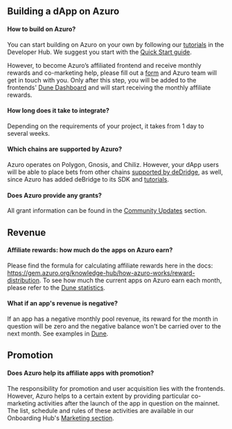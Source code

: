 
## Building a dApp on Azuro

#### How to build on Azuro?

You can start building on Azuro on your own by following our [tutorials](https://gem.azuro.org/hub/apps/guides/tutorial) in the Developer Hub. We suggest you start with the [Quick Start guide](https://gem.azuro.org/hub/apps/get-started).

However, to become Azuro’s affiliated frontend and receive monthly rewards and co-marketing help, please fill out a [form](https://azuro.typeform.com/to/v80viKml) and Azuro team will get in touch with you. Only after this step, you will be added to the frontends' [Dune Dashboard](https://dune.com/azuro/frontends) and will start receiving the monthly affiliate rewards.

#### How long does it take to integrate?

Depending on the requirements of your project, it takes from 1 day to several weeks.

#### Which chains are supported by Azuro?

Azuro operates on Polygon, Gnosis, and Chiliz. However, your dApp users will be able to place bets from other chains [supported by deDridge](https://docs.dln.trade/the-core-protocol/fees-and-supported-chains), as well, since Azuro has added deBridge to its SDK and [tutorials](https://gem.azuro.org/hub/apps/guides/debridge).

#### Does Azuro provide any grants?

All grant information can be found in the [Community Updates](/community/chiliz-grant.mdx) section.

## Revenue

#### Affiliate rewards: how much do the apps on Azuro earn?

Please find the formula for calculating affiliate rewards here in the docs: https://gem.azuro.org/knowledge-hub/how-azuro-works/reward-distribution.
To see how much the current apps on Azuro earn each month, please refer to the [Dune statistics](https://dune.com/azuro/frontends).

#### What if an app's revenue is negative?

If an app has a negative monthly pool revenue, its reward for the month in question will be zero and the negative balance won't be carried over to the next month. See examples in [Dune](https://dune.com/queries/3401984/5709544).

## Promotion

#### Does Azuro help its affiliate apps with promotion?

The responsibility for promotion and user acquisition lies with the frontends. However, Azuro helps to a certain extent by providing particular co-marketing activities after the launch of the app in question on the mainnet. The list, schedule and rules of these activities are available in our Onboarding Hub's [Marketing section](https://azuro-protocol.notion.site/91b821c6082141808585807b0a0dd2ea?v=03c9a83931574f33ad37ff1202690937).
